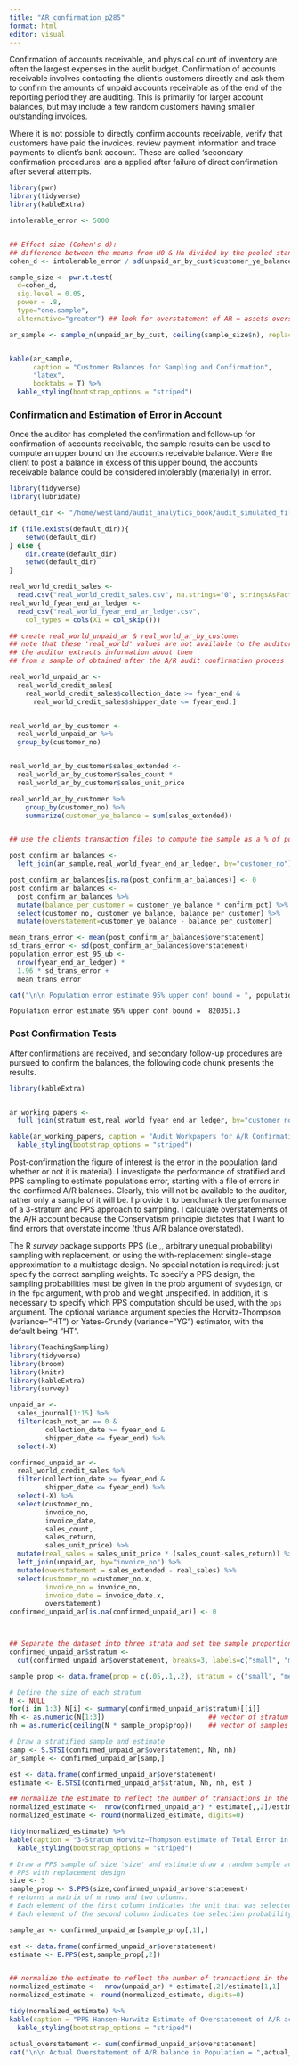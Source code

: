 ```yaml
---
title: "AR_confirmation_p285"
format: html
editor: visual
---
```


Confirmation of accounts receivable, and physical count of inventory are often the largest expenses in the audit budget.  Confirmation of accounts receivable involves contacting the client's customers directly and ask them to confirm the amounts of unpaid accounts receivable as of the end of the reporting period they are auditing. This is primarily for larger account balances, but may include a few random customers having smaller outstanding invoices.

Where it is not possible to directly confirm accounts receivable, verify that customers have paid the invoices, review payment information and trace payments to client's bank account.  These are called 'secondary confirmation procedures' are a applied after failure of direct confirmation after several attempts.  



```r

library(pwr)
library(tidyverse)
library(kableExtra)

intolerable_error <- 5000  


## Effect size (Cohen's d):
## difference between the means from H0 & Ha divided by the pooled standard deviation 
cohen_d <- intolerable_error / sd(unpaid_ar_by_cust$customer_ye_balance)   

sample_size <- pwr.t.test(
  d=cohen_d, 
  sig.level = 0.05, 
  power = .8,
  type="one.sample", 
  alternative="greater") ## look for overstatement of AR = assets overstated

ar_sample <- sample_n(unpaid_ar_by_cust, ceiling(sample_size$n), replace=T)


kable(ar_sample, 
      caption = "Customer Balances for Sampling and Confirmation",
      "latex",
      booktabs = T) %>% 
  kable_styling(bootstrap_options = "striped")

```


### Confirmation and Estimation of Error in Account

Once the auditor has completed the confirmation and follow-up for confirmation of accounts receivable, the sample results can be used to compute an upper bound on the accounts receivable balance.  Were the client to post a balance in excess of this upper bound, the accounts receivable balance could be considered intolerably (materially) in error.  


```r

library(tidyverse)
library(lubridate)

default_dir <- "/home/westland/audit_analytics_book/audit_simulated_files/"

if (file.exists(default_dir)){
    setwd(default_dir)
} else {
    dir.create(default_dir)
    setwd(default_dir)
}

real_world_credit_sales <- 
  read.csv("real_world_credit_sales.csv", na.strings="0", stringsAsFactors=FALSE)
real_world_fyear_end_ar_ledger <- 
  read_csv("real_world_fyear_end_ar_ledger.csv", 
    col_types = cols(X1 = col_skip()))

## create real_world_unpaid_ar & real_world_ar_by_customer 
## note that these 'real_world' values are not available to the auditor
## the auditor extracts information about them 
## from a sample of obtained after the A/R audit confirmation process

real_world_unpaid_ar <- 
  real_world_credit_sales[
    real_world_credit_sales$collection_date >= fyear_end & 
      real_world_credit_sales$shipper_date <= fyear_end,]


real_world_ar_by_customer <- 
  real_world_unpaid_ar %>% 
  group_by(customer_no) 


real_world_ar_by_customer$sales_extended <-
  real_world_ar_by_customer$sales_count *
  real_world_ar_by_customer$sales_unit_price

real_world_ar_by_customer %>% 
    group_by(customer_no) %>% 
    summarize(customer_ye_balance = sum(sales_extended))


## use the clients transaction files to compute the sample as a % of population

post_confirm_ar_balances <- 
  left_join(ar_sample,real_world_fyear_end_ar_ledger, by="customer_no") 

post_confirm_ar_balances[is.na(post_confirm_ar_balances)] <- 0
post_confirm_ar_balances <- 
  post_confirm_ar_balances %>% 
  mutate(balance_per_customer = customer_ye_balance * confirm_pct) %>% 
  select(customer_no, customer_ye_balance, balance_per_customer) %>% 
  mutate(overstatement=customer_ye_balance - balance_per_customer)

mean_trans_error <- mean(post_confirm_ar_balances$overstatement)
sd_trans_error <- sd(post_confirm_ar_balances$overstatement)
population_error_est_95_ub <- 
  nrow(fyear_end_ar_ledger) *
  1.96 * sd_trans_error +
  mean_trans_error

cat("\n\n Population error estimate 95% upper conf bound = ", population_error_est_95_ub)

```
```
Population error estimate 95% upper conf bound =  820351.3

```

### Post Confirmation Tests

After confirmations are received, and secondary follow-up procedures are pursued to confirm the balances, the following code chunk presents the results.

```r

library(kableExtra)


ar_working_papers <- 
  full_join(stratum_est,real_world_fyear_end_ar_ledger, by="customer_no")

kable(ar_working_papers, caption = "Audit Workpapers for A/R Confirmation","latex", booktabs = T) %>% 
  kable_styling(bootstrap_options = "striped")

```

Post-confirmation the figure of interest is the error in the population (and whether or not it is material).  I investigate the performance of stratified and PPS sampling to estimate populations error, starting with a file of errors in the confirmed A/R balances.  Clearly, this will not be available to the auditor, rather only a sample of it will be.  I provide it to benchmark the performance of a 3-stratum and PPS approach to sampling.  I calculate overstatements of the A/R account because the Conservatism principle dictates that I want to find errors that overstate income (thus A/R balance overstated).

The R *survey* package supports PPS (i.e.,, arbitrary unequal probability) sampling with replacement, or using the with-replacement single-stage approximation to a multistage
design. No special notation is required: just specify the correct sampling weights.  To specify a PPS design, the sampling probabilities must be given in the prob argument of `svydesign`, or in the `fpc` argument, with prob and weight unspecified. In addition, it is necessary to specify which PPS computation should be used, with the `pps` argument. The optional variance argument species the Horvitz-Thompson (variance="HT") or Yates-Grundy
(variance="YG") estimator, with the default being "HT".

```r

library(TeachingSampling)
library(tidyverse)
library(broom)
library(knitr)
library(kableExtra)
library(survey)

unpaid_ar <- 
  sales_journal[1:15] %>% 
  filter(cash_not_ar == 0 & 
         collection_date >= fyear_end &
         shipper_date <= fyear_end) %>% 
  select(-X)

confirmed_unpaid_ar <- 
  real_world_credit_sales %>% 
  filter(collection_date >= fyear_end &
         shipper_date <= fyear_end) %>% 
  select(-X) %>% 
  select(customer_no, 
         invoice_no, 
         invoice_date, 
         sales_count, 
         sales_return, 
         sales_unit_price) %>% 
  mutate(real_sales = sales_unit_price * (sales_count-sales_return)) %>% 
  left_join(unpaid_ar, by="invoice_no") %>% 
  mutate(overstatement = sales_extended - real_sales) %>% 
  select(customer_no =customer_no.x,
         invoice_no = invoice_no,
         invoice_date = invoice_date.x, 
         overstatement)
confirmed_unpaid_ar[is.na(confirmed_unpaid_ar)] <- 0



## Separate the dataset into three strata and set the sample proportions
confirmed_unpaid_ar$stratum <- 
  cut(confirmed_unpaid_ar$overstatement, breaks=3, labels=c("small", "medium", "large")) 

sample_prop <- data.frame(prop = c(.05,.1,.2), stratum = c("small", "medium", "large"))

# Define the size of each stratum
N <- NULL
for(i in 1:3) N[i] <- summary(confirmed_unpaid_ar$stratum)[[i]]
Nh <- as.numeric(N[1:3])                          ## vector of stratum sizes
nh = as.numeric(ceiling(N * sample_prop$prop))    ## vector of samples size by stratum

# Draw a stratified sample and estimate
samp <- S.STSI(confirmed_unpaid_ar$overstatement, Nh, nh)
ar_sample <- confirmed_unpaid_ar[samp,]

est <- data.frame(confirmed_unpaid_ar$overstatement)
estimate <- E.STSI(confirmed_unpaid_ar$stratum, Nh, nh, est )

## normalize the estimate to reflect the number of transactions in the client's file
normalized_estimate <-  nrow(confirmed_unpaid_ar) * estimate[,,2]/estimate[1,,1]
normalized_estimate <- round(normalized_estimate, digits=0)

tidy(normalized_estimate) %>%
kable(caption = "3-Stratum Horvitz–Thompson estimate of Total Error in A/R Balance") %>% 
  kable_styling(bootstrap_options = "striped")

```

```r


# Draw a PPS sample of size 'size' and estimate draw a random sample according to a
# PPS with replacement design
size <- 5
sample_prop <- S.PPS(size,confirmed_unpaid_ar$overstatement)   
# returns a matrix of m rows and two columns. 
# Each element of the first column indicates the unit that was selected. 
# Each element of the second column indicates the selection probability of this unit

sample_ar <- confirmed_unpaid_ar[sample_prop[,1],]

est <- data.frame(confirmed_unpaid_ar$overstatement)
estimate <- E.PPS(est,sample_prop[,2])


## normalize the estimate to reflect the number of transactions in the client's file
normalized_estimate <-  nrow(unpaid_ar) * estimate[,2]/estimate[1,1]
normalized_estimate <- round(normalized_estimate, digits=0)

tidy(normalized_estimate) %>%
kable(caption = "PPS Hansen-Hurwitz Estimate of Overstatement of A/R account balance","latex", booktabs = T) %>% 
  kable_styling(bootstrap_options = "striped")

actual_overstatement <- sum(confirmed_unpaid_ar$overstatement)
cat("\n\n Actual Overstatement of A/R balance in Population = ",actual_overstatement)
```

